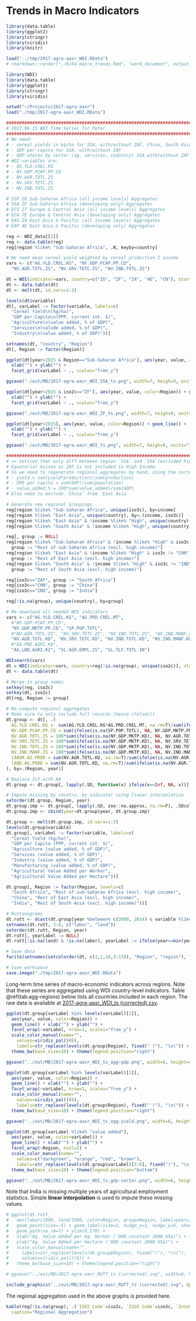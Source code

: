 # Trends in Macro Indicators

```r

library(data.table)
library(ggplot2)
library(stringr)
library(viridis)
library(knitr)

load("../tmp/2017-agra-aasr_WDI.RData")
# rmarkdown::render("./R/04-macro_trends.Rmd", "word_document", output_dir="./out/MB/tmp")

```


```r

library(WDI)
library(data.table)
library(ggplot2)
library(stringr)
library(viridis)

setwd("~/Projects/2017-agra-aasr")
load("./tmp/2017-agra-aasr_WDI.RData")

#####################################################################################
# 2017.06.15 WDI Time Series for Peter
#####################################################################################
# We need:
# - cereal yields in kg/ha for SSA, with/without ZAF, China, South Asia (not China) for 2000-2015
# - GDP per capita for SSA, with/without ZAF
# - GDP shares by sector (ag, services, industry) SSA with/without ZAF
# WDI variables are:
# - AG.YLD.CREL.KG
# - NY.GDP.PCAP.PP.CD
# - NV.AGR.TOTL.ZS
# - NV.SRV.TETC.ZS
# - NV.IND.TOTL.ZS

# SSF ZG Sub-Saharan Africa (all income levels) Aggregates
# SSA ZF Sub-Saharan Africa (developing only) Aggregates
# ECS Z7 Europe & Central Asia (all income levels) Aggregates
# ECA 7E Europe & Central Asia (developing only) Aggregates
# EAS Z4 East Asia & Pacific (all income levels) Aggregates
# EAP 4E East Asia & Pacific (developing only) Aggregates

reg <- WDI_data[[2]]
reg <- data.table(reg)
reg[region %like% "Sub-Saharan Africa", .N, keyby=country]

# We need mean cereal yield weighted by cereal production I assume
vars <- c("AG.YLD.CREL.KG", "NY.GDP.PCAP.PP.CD",
  "NV.AGR.TOTL.ZS", "NV.SRV.TETC.ZS", "NV.IND.TOTL.ZS")

dt = WDI(indicator=vars, country=c("ZG", "ZF", "Z4", "4E", "CN"), start=1990, end=2015)
dt <- data.table(dt)
dt <- melt(dt, id.vars=1:3)

levels(dt$variable)
dt[, varLabel := factor(variable, labels=c(
  "Cereal Yield\n(kg/ha)",
  "GDP per Capita\n(PPP, current int. $)",
  "Agriculture\n(value added, % of GDP)",
  "Services\n(valude added, % of GDP)",
  "Industry\n(value added, % of GDP)"))]

setnames(dt, "country", "Region")
dt[, Region := factor(Region)]

ggplot(dt[year<2015 & Region=="Sub-Saharan Africa"], aes(year, value, color=Region)) + geom_line() +
  xlab("") + ylab("") +
  facet_grid(varLabel ~ ., scales="free_y")

ggsave("./out/MB/2017-agra-aasr_WDI_SSA_ts.png", width=7, heigh=9, units="in")

ggplot(dt[year<2015 & iso2c=="ZF"], aes(year, value, color=Region)) + geom_line() +
  xlab("") + ylab("") +
  facet_grid(varLabel ~ ., scales="free_y")

ggsave("./out/MB/2017-agra-aasr_WDI_ZF_ts.png", width=7, heigh=9, units="in")

ggplot(dt[year<2015], aes(year, value, color=Region)) + geom_line() +
  xlab("") + ylab("") +
  facet_grid(varLabel ~ ., scales="free_y")

ggsave("./out/MB/2017-agra-aasr_WDI_ts.png", width=7, heigh=9, units="in")

#####################################################################################
# => noticed that only diff between region `SSA` and `SSA (excluded high income)` is
# Equatorial Guinea as ZAF is not included in High Income.
# So we need to regenerate regional aggregates by hand, using the correct formulas:
# - yield = sum(yield*production)/sum(production)
# - GPD per capita = sum(GDP)/sum(population)
# - value_added_% = 100*sum(value_added)/sum(GDP)
# Also need to exclude `China` from `East Asia`

# Generate new regional groupings
reg[region %like% "Sub-Saharan Africa", unique(iso3c), by=income]
reg[region %like% "East Asia", unique(country), by=.(income, iso3c)]
reg[region %like% "East Asia" & !income %like% "High", unique(country), by=income]
reg[region %like% "South Asia" & !income %like% "High", unique(country), by=.(income, iso3c)]

reg[, group := NULL]
reg[region %like% "Sub-Saharan Africa" & !income %like% "High" & iso3c != "ZAF",
  group := "Rest of sub-Saharan Africa (excl. high income)"]
reg[region %like% "East Asia" & !income %like% "High" & iso3c != "CHN",
  group := "Rest of East Asia (excl. high income)"]
reg[region %like% "South Asia" & !income %like% "High" & iso3c != "IND",
  group := "Rest of South Asia (excl. high income)"]

reg[iso3c=="ZAF", group := "South Africa"]
reg[iso3c=="CHN", group := "China"]
reg[iso3c=="IND", group := "India"]

reg[!is.na(group), unique(country), by=group]

# Re-download all needed WDI indicators
vars <- c("AG.YLD.CREL.KG", "AG.PRD.CREL.MT",
  #"NY.GDP.PCAP.PP.CD",
  "NY.GDP.MKTP.PP.CD", "SP.POP.TOTL",
  #"NV.AGR.TOTL.ZS", "NV.SRV.TETC.ZS", "NV.IND.TOTL.ZS", "NV.IND.MANF.ZS",
  "NV.AGR.TOTL.KD", "NV.SRV.TETC.KD", "NV.IND.TOTL.KD", "NV.IND.MANF.KD", "NY.GDP.MKTP.KD",
  #"EA.PRD.AGRI.KD",
  "AG.LND.AGRI.K2", "SL.AGR.EMPL.ZS", "SL.TLF.TOTL.IN")

WDIsearch(vars)
dt = WDI(indicator=vars, country=reg[!is.na(group), unique(iso2c)], start=1990, end=2015)
dt <- data.table(dt)

# Merge in group names
setkey(reg, iso2c)
setkey(dt, iso2c)
dt[reg, Region := group]

# Re-compute regional aggregates
# Make sure to only include full records (hence ifelse())
dt.group <- dt[, .(
  AG.YLD.CREL.KG =  sum(AG.YLD.CREL.KG*AG.PRD.CREL.MT, na.rm=T)/sum(ifelse(is.na(AG.YLD.CREL.KG), NA, AG.PRD.CREL.MT), na.rm=T),
  NY.GDP.PCAP.PP.CD = sum(ifelse(is.na(SP.POP.TOTL), NA, NY.GDP.MKTP.PP.CD), na.rm=T)/sum(ifelse(is.na(NY.GDP.MKTP.PP.CD), NA, SP.POP.TOTL), na.rm=T),
  NV.AGR.TOTL.ZS = 100*sum(ifelse(is.na(NY.GDP.MKTP.KD), NA, NV.AGR.TOTL.KD), na.rm=T)/sum(ifelse(is.na(NV.AGR.TOTL.KD), NA, NY.GDP.MKTP.KD), na.rm=T),
  NV.SRV.TETC.ZS = 100*sum(ifelse(is.na(NY.GDP.MKTP.KD), NA, NV.SRV.TETC.KD), na.rm=T)/sum(ifelse(is.na(NV.SRV.TETC.KD), NA, NY.GDP.MKTP.KD), na.rm=T),
  NV.IND.TOTL.ZS = 100*sum(ifelse(is.na(NY.GDP.MKTP.KD), NA, NV.IND.TOTL.KD), na.rm=T)/sum(ifelse(is.na(NV.IND.TOTL.KD), NA, NY.GDP.MKTP.KD), na.rm=T),
  NV.IND.MANF.ZS = 100*sum(ifelse(is.na(NY.GDP.MKTP.KD), NA, NV.IND.MANF.KD), na.rm=T)/sum(ifelse(is.na(NV.IND.MANF.KD), NA, NY.GDP.MKTP.KD), na.rm=T),  
  lABOR.AG.PROD = sum(NV.AGR.TOTL.KD, na.rm=T)/sum(ifelse(is.na(NV.AGR.TOTL.KD), NA, (SL.AGR.EMPL.ZS/100)*SL.TLF.TOTL.IN), na.rm=T),
  lAND.AG.PROD = sum(NV.AGR.TOTL.KD, na.rm=T)/sum(ifelse(is.na(NV.AGR.TOTL.KD), NA, AG.LND.AGRI.K2), na.rm=T)
), by=.(Region, year)]

# Replace Inf with NA
dt.group <- dt.group[, lapply(.SD, function(x) ifelse(x==Inf, NA, x))]

# Impute missing by country, by indicator using linear interpolation
setorder(dt.group, Region, year)
dt.group.imp <- dt.group[, lapply(.SD, zoo::na.approx, na.rm=F), .SDcols=-c(1:2), by=Region]
dt.group.imp <- cbind(year=dt.group$year, dt.group.imp)

dt.group <- melt(dt.group.imp, id.vars=1:2)
levels(dt.group$variable)
dt.group[, varLabel := factor(variable, labels=c(
  "Cereal Yield (kg/ha)",
  "GDP per Capita (PPP, current int. $)",
  "Agriculture (value added, % of GDP)",
  "Services (value added, % of GDP)",
  "Industry (value added, % of GDP)",
  "Manufacturing (value added, % of GDP)",
  "Agricultural Value Added per Worker",
  "Agricultural Value Added per Hectare"))]

dt.group[, Region := factor(Region, levels=c(
  "South Africa", "Rest of sub-Saharan Africa (excl. high income)",
  "China", "Rest of East Asia (excl. high income)",
  "India", "Rest of South Asia (excl. high income)"))]

# Ruttanograms
dt.rutt <- dcast(dt.group[year %between% c(2000, 2014) & variable %like% ".AG.PROD"], Region+year~variable)
setnames(dt.rutt, 3:4, c("labor", "land"))
setorder(dt.rutt, Region, year)
dt.rutt[, yearLabel := NULL]
dt.rutt[!is.na(land) & !is.na(labor), yearLabel := ifelse(year==min(year) | year==max(year), year, NA), by=Region]

# Save data
fwrite(setnames(setcolorder(dt, c(1,2,16,3:15)), "Region", "region"), "./out/MB/2017-agra-aasr_WDI_ts (corrected).csv")

# Save workspace
save.image("./tmp/2017-agra-aasr_WDI.RData")

```

Long-term time series of macro-economic indicators across regions. Note that these series are aggregated using WDI country-level indicators. Table \@ref(tab:agg-regions) below lists all countries included in each region. The raw data is available at [2017-agra-aasr_WDI_ts (corrected).csv](https://github.com/mbacou/2017-agra-aasr/blob/master/out/MB/2017-agra-aasr_WDI_ts%20(corrected).csv).


```r

ggplot(dt.group[varLabel %in% levels(varLabel)[2]],
  aes(year, value, color=Region)) +
  geom_line() + xlab("") + ylab("") +
  facet_wrap(~varLabel, nrow=1, scales="free_y") +
  scale_color_manual(name="",
    values=viridis_pal()(6),
    labels=str_replace(levels(dt.group$Region), fixed(" ("), "\n(")) +
  theme_bw(base_size=10) + theme(legend.position="right")

ggsave("../out/MB/2017-agra-aasr_WDI_ts_agg-gdp.png", width=6, height=4, units="in")

```

```r

ggplot(dt.group[varLabel %in% levels(varLabel)[1]],
  aes(year, value, color=Region)) +
  geom_line() + xlab("") + ylab("") +
  facet_wrap(~varLabel, nrow=1, scales="free_y") +
  scale_color_manual(name="",
    values=viridis_pal()(6),
    labels=str_replace(levels(dt.group$Region), fixed(" ("), "\n(")) +
  theme_bw(base_size=10) + theme(legend.position="right")

ggsave("../out/MB/2017-agra-aasr_WDI_ts_agg-yield.png", width=6, height=4, units="in")

```


```r

ggplot(dt.group[varLabel %like% "value added"],
  aes(year, value, color=varLabel)) +
  geom_line() + xlab("") + ylab("") +
  facet_wrap(~Region, ncol=2) +
  scale_color_manual(name="",
    values=c("darkgreen", "orange", "red", "brown"),
    labels=str_replace(levels(dt.group$varLabel)[3:6], fixed("("), "\n(")) +
  theme_bw(base_size=10) + theme(legend.position="bottom")

ggsave("../out/MB/2017-agra-aasr_WDI_ts_gdp-sector.png", width=6, height=7, units="in")

```

Note that India is missing multiple years of agricultural employment statistics. Simple **linear interpolation** is used to impute these missing values.

```r

# ggplot(dt.rutt,
#   aes(labor/1000, land/1000, color=Region, group=Region, label=yearLabel)) +
#   geom_point(size=.5) + geom_label(size=2, nudge_x=1, nudge_y=6, show.legend=F) +
#   geom_path(na.rm=T) + ylim(0,170) +
#   xlab("Ag. Value Added per Ag. Worker ('000 constant 2000 US$)") +
#   ylab("Ag. Value Added per Hectare ('000 constant 2000 US$)") +
#   scale_color_manual(name="",
#     labels=str_replace(levels(dt.group$Region), fixed("("), "\n("),
#     values=viridis_pal()(6)) +
#   theme_bw(base_size=10) + theme(legend.position="right")

# ggsave("../out/MB/2017-agra-aasr_RUTT_ts (corrected).svg", width=6, heigh=4, units="in")

include_graphics("../out/MB/2017-agra-aasr_RUTT_ts (corrected).svg", dpi=300)


```

The regional aggregation used in the above graphs is provided here.

```r

kable(reg[!is.na(group), .(`ISO2 Code`=iso2c, `ISO3 Code`=iso3c, `Income Level`=income), keyby=.(Region=group, Country=country)],
  caption="Regional Aggregation")

```
